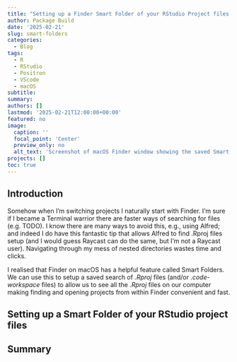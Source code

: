 ```yaml
---
title: "Setting up a Finder Smart Folder of your RStudio Project files to enable super fast project launching"
author: Package Build
date: '2025-02-21'
slug: smart-folders
categories:
  - Blog
tags:
  - R
  - RStudio
  - Positron
  - VScode
  - macOS
subtitle:
summary:
authors: []
lastmod: '2025-02-21T12:00:00+00:00'
featured: no
image:
  caption: ''
  focal_point: 'Center'
  preview_only: no
  alt_text: 'Screenshot of macOS Finder window showing the saved Smart Folder of RStudio project files.'
projects: []
toc: true
---
```


## Introduction

Somehow when I'm switching projects I naturally start with Finder. I'm sure if I became a Terminal warrior there are faster ways of searching for files (e.g. TODO). I know there are many ways to avoid this, e.g., using Alfred; and indeed I do have this fantastic tip that allows Alfred to find .Rproj files setup (and I would guess Raycast can do the same, but I'm not a Raycast user). Navigating through my mess of nested directories wastes time and clicks.

I realised that Finder on macOS has a helpful feature called Smart Folders. We can use this to setup a saved search of _.Rproj_ files (and/or _.code-workspace_ files) to allow us to see all the _.Rproj_ files on our computer making finding and opening projects from within Finder convenient and fast.

## Setting up a Smart Folder of your RStudio project files


## Summary
